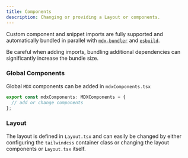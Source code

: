 ```yaml
---
title: Components
description: Changing or providing a Layout or components.
---
```


Custom component and snippet imports are fully supported and automatically bundled in parallel with [`mdx-bundler`](https://github.com/kentcdodds/mdx-bundler) and [`esbuild`](https://esbuild.github.io/).

<Warning>
  Be careful when adding imports, bundling additional dependencies can
  significantly increase the bundle size.
</Warning>

### Global Components

Global `MDX` components can be added in `mdxComponents.tsx`

```ts {2}
export const mdxComponents: MDXComponents = {
  // add or change components
};
```

### Layout

The layout is defined in `Layout.tsx` and can easily be changed by either configuring the `tailwindcss` container class or changing the layout components or `Layout.tsx` itself.
